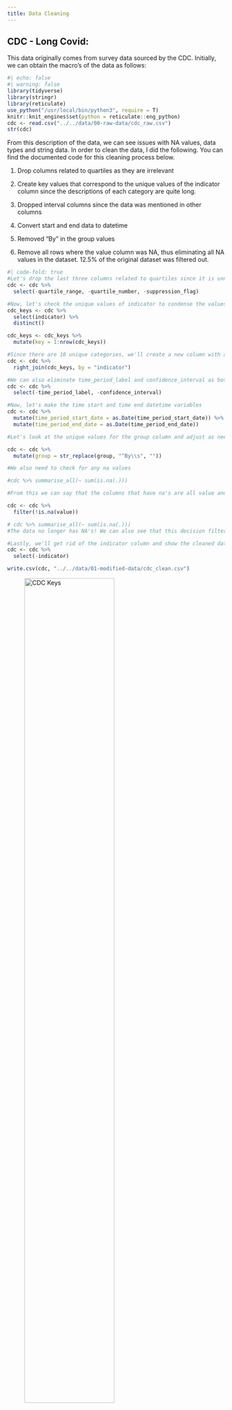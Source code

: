 ```yaml
---
title: Data Cleaning
---
```


## CDC - Long Covid: 
This data originally comes from survey data sourced by the CDC. Initially, we can obtain the macro's of the data as follows: 
```r
#| echo: false
#| warning: false
library(tidyverse)
library(stringr)
library(reticulate)
use_python("/usr/local/bin/python3", require = T)
knitr::knit_engines$set(python = reticulate::eng_python)
cdc <- read.csv("../../data/00-raw-data/cdc_raw.csv")
str(cdc)
```

From this description of the data, we can see issues with NA values, data types and string data. In order to clean the data, I did the following. You can find the documented code for this cleaning process below. 

1. Drop columns related to quartiles as they are irrelevant 

2. Create key values that correspond to the unique values of the indicator column since the descriptions of each category are quite long. 

3. Dropped interval columns since the data was mentioned in other columns 

4. Convert start and end data to datetime

5. Removed "By " in the group values 

6. Remove all rows where the value column was NA, thus eliminating all NA values in the dataset. 12.5% of the original dataset was filtered out. 

```r
#| code-fold: true
#Let's drop the last three columns related to quartiles since it is unnessesary. 
cdc <- cdc %>%
  select(-quartile_range, -quartile_number, -suppression_flag)

#Now, let's check the unique values of indicator to condense the values since they're a little too long
cdc_keys <- cdc %>%
  select(indicator) %>%
  distinct()

cdc_keys <- cdc_keys %>%
  mutate(key = 1:nrow(cdc_keys))

#Since there are 10 unique categories, we'll create a new column with a key, such that the number matches up with a value. 
cdc <- cdc %>%
  right_join(cdc_keys, by = "indicator")

#We can also eliminate time_period_label and confidence_interval as both values are repeated in other columns 
cdc <- cdc %>%
  select(-time_period_label, -confidence_interval)

#Now, let's make the time start and time end datetime variables
cdc <- cdc %>%
  mutate(time_period_start_date = as.Date(time_period_start_date)) %>%
  mutate(time_period_end_date = as.Date(time_period_end_date))

#Let's look at the unique values for the group column and adjust as needed:

cdc <- cdc %>%
  mutate(group = str_replace(group, "^By\\s", ""))

#We also need to check for any na values 

#cdc %>% summarise_all(~ sum(is.na(.)))

#From this we can say that the columns that have na's are all value and the corresponding lowci and highci. Thus, since the main variable we are tracking is value, we will go ahead and drop all rows where value = NA. Viewing the data, there also appears to be a connection between phace = -1 and the NA values. 

cdc <- cdc %>%
  filter(!is.na(value))

# cdc %>% summarise_all(~ sum(is.na(.)))
#The data no longer has NA's! We can also see that this decision filtered out 12.5% of the original dataset. 

#Lastly, we'll get rid of the indicator column and show the cleaned data:
cdc <- cdc %>%
  select(-indicator)

write.csv(cdc, "../../data/01-modified-data/cdc_clean.csv")
```

![CDC Keys](images/cdc_keys_clean.png){width=70% fig-align='center'}

As described in step two, I have created a key for the descriptive categories within the dataset. The chart above shows the keys and their respective description. 

**LINK CLEANED DATA HERE**

## Long Covid Symptoms - UK: 
Amongst the data obtained through the UK survey, I will be focusing on survey data regarding symptoms related to prior health as well as employement status. The raw data would be classified as very messy, with most of the column names unreadable and data types unclear. Thus, I did the following for both datasets in order to clean the data. 

1. Since the formatting of the excel sheet is not in a traditional record format, we'll need to remove some empty columns. Thus, I removed the first four rows, since they were empty. 

2. Next, we'll make the top row of the dataframe and make those values the column names. 

3. Using the janitor package in R, we'll also make the column names "tidy". This means the names will be lower case without any spaces. 

4. The columns estimate, lower confidence bound, and upper confidence bound need to be datatype double, so we will cats those columns. 

5. Checking for NA values; if there are NA values in the estimate column, this means that that group's data was not collected in the survey. Thus, we'll drop those rows and report the loss of data (see code). 

6. Lastly, we'll save the cleaned datasets into csv files. 

```r
#| code-fold: true
#| output: false
library(tidyverse)
library(readxl)
library(janitor)

long_covid_uk_health <- read_excel("../../data/00-raw-data/longcovid_uk.xlsx", sheet = 'Table 3')
long_covid_uk_job <- read_excel("../../data/00-raw-data/longcovid_uk.xlsx", sheet = 'Table 4')

#For Long Covid with regards to Health 

#First, we'll remove the first three rows since they're all empty. 
long_covid_uk_health <- long_covid_uk_health %>%
  filter(!row_number() %in% c(1, 2, 3, 4))

#Next, we'll make top row the column names:
long_covid_uk_health <- long_covid_uk_health %>%
  purrr::set_names(as.character(slice(., 1))) %>%
  slice(-1)

#Now, we need to name the column names tidy:
long_covid_uk_health <- long_covid_uk_health %>%
  clean_names()

#Next, we'll need to change the datatypes of certain columns. 
long_covid_uk_health <- long_covid_uk_health %>%
  mutate(estimate = as.double(estimate)) %>%
  mutate(lower_95_percent_confidence_limit = as.double(lower_95_percent_confidence_limit)) %>%
  mutate(upper_95_percent_confidence_limit = as.double(upper_95_percent_confidence_limit))

#Checking for NA values:
long_covid_uk_health %>%
  summarise_all(~ sum(is.na(.)))
#No NA values! 

#Let's see the cleaned data: 
head(long_covid_uk_health)
write.csv(long_covid_uk_health, "../../data/01-modified-data/long_covid_uk_health_clean.csv")

#For Long Covid with regards to Employement Status:

#Now, we'll do the same cleaning for employement status data since it's the same format:
long_covid_uk_job <- long_covid_uk_job %>%
  filter(!row_number() %in% c(1, 2, 3, 4))

#Next, we'll make top row the column names:
long_covid_uk_job <- long_covid_uk_job %>%
  purrr::set_names(as.character(slice(., 1))) %>%
  slice(-1)

#Now, we need to name the column names tidy:
long_covid_uk_job <- long_covid_uk_job %>%
  clean_names()

#Next, we'll need to change the datatypes of certain columns. 
long_covid_uk_job <- long_covid_uk_job %>%
  mutate(estimate = as.double(estimate)) %>%
  mutate(lower_95_percent_confidence_limit = as.double(lower_95_percent_confidence_limit)) %>%
  mutate(upper_95_percent_confidence_limit = as.double(upper_95_percent_confidence_limit))

#Checking for NA values:
long_covid_uk_job %>%
  summarise_all(~ sum(is.na(.)))
#There are a significant number of NA values for estimate and the confidence intervals. 
#Since these are for specific groups, the NA's mean that data was not collected for these groups. 
#Since we can't use "other" groups to estimate this data, we will drop these rows. 
#This results is a loss of 13% of the original dataset. 
long_covid_uk_job <- long_covid_uk_job %>%
  filter(!is.na(estimate))

head(long_covid_uk_job)
write.csv(long_covid_uk_job, "../../data/01-modified-data/long_covid_uk_job_clean.csv")
```

![](images/symptom_cleaned_1.png){width=70% fig-align='center'}

![](images/symptom_cleaned_2.png){width=70% fig-align='center'}

![Long Covid UK Survey Data based on Health History - Cleaned](images/symptom_cleaned_3.png){width=70% fig-align='center'}

![Long Covid UK Survey Data based on Employement Status - Cleaned](images/symptom_cleaned_job.png){width=70% fig-align='center'}

**LINK CLEANED DATA HERE**                    **LINK CLEANED DATA HERE**

# Long Covid News:
I used the NewsAPI to collect current news information surrounding long covid. Since the data came from an API, there isn't too much cleaning needed to be done. For now, we'll visualize word frequency amongst titles of news articles.

```python
#| echo: false
#| warning: false

import pandas as pd 
import numpy as np
import wordcloud 
import string 
import nltk

nltk.download('punkt')
nltk.download('averaged_perceptron_tagger')
nltk.download('wordnet')
nltk.download('stopwords')
stopwords = nltk.corpus.stopwords.words('english')
```

```python
#| warning: false
#| code-fold: true


news = pd.read_csv('../../data/00-raw-data/long_covid_news_raw.csv')
text = news['title'].tolist()
text.append(news['content'].tolist())
text = ' '.join([str(elem) for elem in text])

# #FILTER OUT UNWANTED CHARACTERS
new_text=""
for character in text:
    if character in string.printable:
        new_text+=character
text=new_text

# #FILTER OUT UNWANTED WORDS
new_text=""
for word in nltk.tokenize.word_tokenize(text):
    if word not in nltk.corpus.stopwords.words('english'):
        if word in [".",",","!","?",":",";"]:
            #remove the last space
            new_text=new_text[0:-1]+word+" "
        else: #add a space
            new_text+=word.lower()+" "
text=new_text

def generate_word_cloud(my_text):
    from wordcloud import WordCloud, STOPWORDS
    import matplotlib.pyplot as plt
    # exit()
    # Import package
    # Define a function to plot word cloud
    def plot_cloud(wordcloud):
        # Set figure size
        plt.figure(figsize=(40, 30))
        # Display image
        plt.imshow(wordcloud) 
        # No axis details
        plt.axis("off");

    # Generate word cloud
    wordcloud = WordCloud(
        width = 3000,
        height = 2000, 
        random_state=1, 
        background_color='salmon', 
        colormap='Pastel1', 
        collocations=False,
        stopwords = STOPWORDS).generate(my_text)
    plot_cloud(wordcloud)
    plt.show()

generate_word_cloud(text)
```

After cleaning the data containing the title and content for each news report, I created a wordcloud displaying the cleaned text frequencies. As we can see, words relating to boosters, symptoms, and overall health are the most frequent after long covid. Further analysis will be needed in order to showcase sentiment within the news surrounding long covid as well as topics for symptoms, if they are reported.  

```python
#| echo: false
with open('../../data/01-modified-data/long_covid_news_clean.txt', 'w') as file:
    # Write the list as a string with elements separated by spaces and add a newline at the end
    file.write(''.join(map(str, text)) + '\n')
```

# Presidential Address: 
The raw data of the president's address in stored in a text file. Thus, we'll clean the text data and visualize frequencies of words. Later on, we will also conduct sentiment analysis on the data. 

```python
#| code-fold: true
#| warning: false

my_file = open('../../data/00-raw-data/white_house_statement_raw.txt', "r") 
  
# reading the file 
data = my_file.read() 
  
# replacing end of line('/n') with ' ' and 
# splitting the text it further when '.' is seen. 
wh_text = data.replace('\n', ' ')
  
new_text=""
for character in wh_text:
    if character in string.printable:
        new_text+=character
wh_text=new_text


# #FILTER OUT UNWANTED WORDS
new_text=""
for word in nltk.tokenize.word_tokenize(wh_text):
    if word not in nltk.corpus.stopwords.words('english'):
        if word in [".",",","!","?",":",";","(",")","()"]:
            #remove the last space
            new_text=new_text[0:-1]+word+" "
        else: #add a space
            new_text+=word.lower()+" "
wh_text=new_text

generate_word_cloud(wh_text)
```

After cleaning the text data from President Biden's address, we can see that rather than addressing symptoms, the white house address made the point to focus on public health, with words like communites, support, and research being some of the most common words after long covid. Further analysis on sentiment as well as additional government addresses may be needed to understand the position of the US government on long covid. 

```python
#| echo: false
with open('../../data/01-modified-data/white_house_statement_cleaned.txt', 'w') as file:
    # Write the list as a string with elements separated by spaces and add a newline at the end
    file.write(''.join(map(str, wh_text)) + '\n')

```